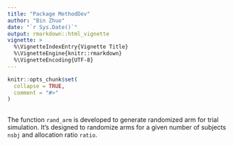```yaml
---
title: "Package MethodDev"
author: "Bin Zhuo"
date: "`r Sys.Date()`"
output: rmarkdown::html_vignette
vignette: >
  %\VignetteIndexEntry{Vignette Title}
  %\VignetteEngine{knitr::rmarkdown}
  %\VignetteEncoding{UTF-8}
---
```


```r
knitr::opts_chunk$set(
  collapse = TRUE,
  comment = "#>"
)
```

## 
The function `rand_arm` is developed to generate randomized arm for trial 
simulation. It's designed to randomize arms for a given number of subjects `nsbj`
and allocation ratio `ratio`. 

